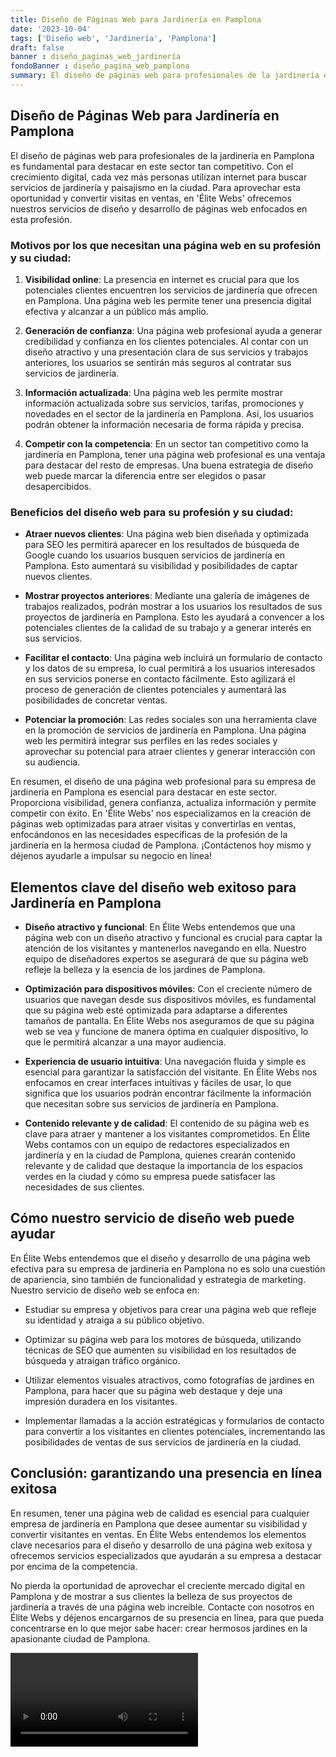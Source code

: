 ```yaml
---
title: Diseño de Páginas Web para Jardinería en Pamplona
date: '2023-10-04'
tags: ['Diseño web', 'Jardinería', 'Pamplona']
draft: false
banner : diseño_paginas_web_jardinería
fondoBanner : diseño_pagina_web_pamplona
summary: El diseño de páginas web para profesionales de la jardinería en Pamplona es fundamental para destacar en este sector tan competitivo. Con el crecimiento digital, cada vez más personas utilizan internet para buscar servicios de jardinería y paisajismo en la ciudad. Para aprovechar esta oportunidad y convertir visitas en ventas, en 'Élite Webs' ofrecemos nuestros servicios de diseño y desarrollo de páginas web enfocados en esta profesión.
---
```


## Diseño de Páginas Web para Jardinería en Pamplona

El diseño de páginas web para profesionales de la jardinería en Pamplona es fundamental para destacar en este sector tan competitivo. Con el crecimiento digital, cada vez más personas utilizan internet para buscar servicios de jardinería y paisajismo en la ciudad. Para aprovechar esta oportunidad y convertir visitas en ventas, en 'Élite Webs' ofrecemos nuestros servicios de diseño y desarrollo de páginas web enfocados en esta profesión.

### Motivos por los que necesitan una página web en su profesión y su ciudad: 

1. **Visibilidad online**: La presencia en internet es crucial para que los potenciales clientes encuentren los servicios de jardinería que ofrecen en Pamplona. Una página web les permite tener una presencia digital efectiva y alcanzar a un público más amplio.

2. **Generación de confianza**: Una página web profesional ayuda a generar credibilidad y confianza en los clientes potenciales. Al contar con un diseño atractivo y una presentación clara de sus servicios y trabajos anteriores, los usuarios se sentirán más seguros al contratar sus servicios de jardinería.

3. **Información actualizada**: Una página web les permite mostrar información actualizada sobre sus servicios, tarifas, promociones y novedades en el sector de la jardinería en Pamplona. Así, los usuarios podrán obtener la información necesaria de forma rápida y precisa.

4. **Competir con la competencia**: En un sector tan competitivo como la jardinería en Pamplona, tener una página web profesional es una ventaja para destacar del resto de empresas. Una buena estrategia de diseño web puede marcar la diferencia entre ser elegidos o pasar desapercibidos.

### Beneficios del diseño web para su profesión y su ciudad:

- **Atraer nuevos clientes**: Una página web bien diseñada y optimizada para SEO les permitirá aparecer en los resultados de búsqueda de Google cuando los usuarios busquen servicios de jardinería en Pamplona. Esto aumentará su visibilidad y posibilidades de captar nuevos clientes.

- **Mostrar proyectos anteriores**: Mediante una galería de imágenes de trabajos realizados, podrán mostrar a los usuarios los resultados de sus proyectos de jardinería en Pamplona. Esto les ayudará a convencer a los potenciales clientes de la calidad de su trabajo y a generar interés en sus servicios.

- **Facilitar el contacto**: Una página web incluirá un formulario de contacto y los datos de su empresa, lo cual permitirá a los usuarios interesados en sus servicios ponerse en contacto fácilmente. Esto agilizará el proceso de generación de clientes potenciales y aumentará las posibilidades de concretar ventas.

- **Potenciar la promoción**: Las redes sociales son una herramienta clave en la promoción de servicios de jardinería en Pamplona. Una página web les permitirá integrar sus perfiles en las redes sociales y aprovechar su potencial para atraer clientes y generar interacción con su audiencia.

En resumen, el diseño de una página web profesional para su empresa de jardinería en Pamplona es esencial para destacar en este sector. Proporciona visibilidad, genera confianza, actualiza información y permite competir con éxito. En 'Élite Webs' nos especializamos en la creación de páginas web optimizadas para atraer visitas y convertirlas en ventas, enfocándonos en las necesidades específicas de la profesión de la jardinería en la hermosa ciudad de Pamplona. ¡Contáctenos hoy mismo y déjenos ayudarle a impulsar su negocio en línea!

<GifSeo />

<Cta />

## Elementos clave del diseño web exitoso para Jardinería en Pamplona

- **Diseño atractivo y funcional**: En Élite Webs entendemos que una página web con un diseño atractivo y funcional es crucial para captar la atención de los visitantes y mantenerlos navegando en ella. Nuestro equipo de diseñadores expertos se asegurará de que su página web refleje la belleza y la esencia de los jardines de Pamplona.

- **Optimización para dispositivos móviles**: Con el creciente número de usuarios que navegan desde sus dispositivos móviles, es fundamental que su página web esté optimizada para adaptarse a diferentes tamaños de pantalla. En Élite Webs nos aseguramos de que su página web se vea y funcione de manera óptima en cualquier dispositivo, lo que le permitirá alcanzar a una mayor audiencia.

- **Experiencia de usuario intuitiva**: Una navegación fluida y simple es esencial para garantizar la satisfacción del visitante. En Élite Webs nos enfocamos en crear interfaces intuitivas y fáciles de usar, lo que significa que los usuarios podrán encontrar fácilmente la información que necesitan sobre sus servicios de jardinería en Pamplona.

- **Contenido relevante y de calidad**: El contenido de su página web es clave para atraer y mantener a los visitantes comprometidos. En Élite Webs contamos con un equipo de redactores especializados en jardinería y en la ciudad de Pamplona, quienes crearán contenido relevante y de calidad que destaque la importancia de los espacios verdes en la ciudad y cómo su empresa puede satisfacer las necesidades de sus clientes.

## Cómo nuestro servicio de diseño web puede ayudar

En Élite Webs entendemos que el diseño y desarrollo de una página web efectiva para su empresa de jardinería en Pamplona no es solo una cuestión de apariencia, sino también de funcionalidad y estrategia de marketing. Nuestro servicio de diseño web se enfoca en:

- Estudiar su empresa y objetivos para crear una página web que refleje su identidad y atraiga a su público objetivo.

- Optimizar su página web para los motores de búsqueda, utilizando técnicas de SEO que aumenten su visibilidad en los resultados de búsqueda y atraigan tráfico orgánico.

- Utilizar elementos visuales atractivos, como fotografías de jardines en Pamplona, para hacer que su página web destaque y deje una impresión duradera en los visitantes.

- Implementar llamadas a la acción estratégicas y formularios de contacto para convertir a los visitantes en clientes potenciales, incrementando las posibilidades de ventas de sus servicios de jardinería en la ciudad.

## Conclusión: garantizando una presencia en línea exitosa

En resumen, tener una página web de calidad es esencial para cualquier empresa de jardinería en Pamplona que desee aumentar su visibilidad y convertir visitantes en ventas. En Élite Webs entendemos los elementos clave necesarios para el diseño y desarrollo de una página web exitosa y ofrecemos servicios especializados que ayudarán a su empresa a destacar por encima de la competencia.

No pierda la oportunidad de aprovechar el creciente mercado digital en Pamplona y de mostrar a sus clientes la belleza de sus proyectos de jardinería a través de una página web increíble. Contacte con nosotros en Élite Webs y déjenos encargarnos de su presencia en línea, para que pueda concentrarse en lo que mejor sabe hacer: crear hermosos jardines en la apasionante ciudad de Pamplona.

<Video />

<CtaBot job='Jardinería' city='Pamplona'/>

<Gmaps query='Pamplona+españa+maps' />